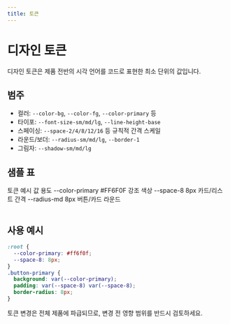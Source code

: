 ```yaml
---
title: 토큰
---
```



# 디자인 토큰

디자인 토큰은 제품 전반의 시각 언어를 코드로 표현한 최소 단위의 값입니다.

## 범주

- 컬러: `--color-bg`, `--color-fg`, `--color-primary` 등
- 타이포: `--font-size-sm/md/lg`, `--line-height-base`
- 스페이싱: `--space-2/4/8/12/16` 등 규칙적 간격 스케일
- 라운드/보더: `--radius-sm/md/lg`, `--border-1`
- 그림자: `--shadow-sm/md/lg`

## 샘플 표

<Table>
  <thead>
    <Table.Tr>
      <Table.Th>토큰</Table.Th>
      <Table.Th>예시 값</Table.Th>
      <Table.Th>용도</Table.Th>
    </Table.Tr>
  </thead>
  <tbody>
    <Table.Tr>
      <Table.Td>--color-primary</Table.Td>
      <Table.Td>#FF6F0F</Table.Td>
      <Table.Td>강조 색상</Table.Td>
    </Table.Tr>
    <Table.Tr>
      <Table.Td>--space-8</Table.Td>
      <Table.Td>8px</Table.Td>
      <Table.Td>카드/리스트 간격</Table.Td>
    </Table.Tr>
    <Table.Tr>
      <Table.Td>--radius-md</Table.Td>
      <Table.Td>8px</Table.Td>
      <Table.Td>버튼/카드 라운드</Table.Td>
    </Table.Tr>
  </tbody>
</Table>

## 사용 예시

```css
:root {
  --color-primary: #ff6f0f;
  --space-8: 8px;
}
.button-primary {
  background: var(--color-primary);
  padding: var(--space-8) var(--space-8);
  border-radius: 8px;
}
```

<Callout emoji="🧩">
  토큰 변경은 전체 제품에 파급되므로, 변경 전 영향 범위를 반드시 검토하세요.
</Callout>
